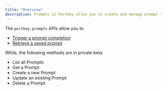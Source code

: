 ```yaml
---
title: "Overview"
description: Prompts in Portkey allow you to create and manage prompt templates collaboratively.
---
```


The `portkey.prompts` APIs allow you to

* [Trigger a prompt completion](/portkey-endpoints/prompts/prompt-completion)
* [Retrieve a saved prompt](/portkey-endpoints/prompts/render)

While, the following methods are in private beta

* List all Prompts
* Get a Prompt
* Create a new Prompt
* Update an existing Prompt
* Delete a Prompt
